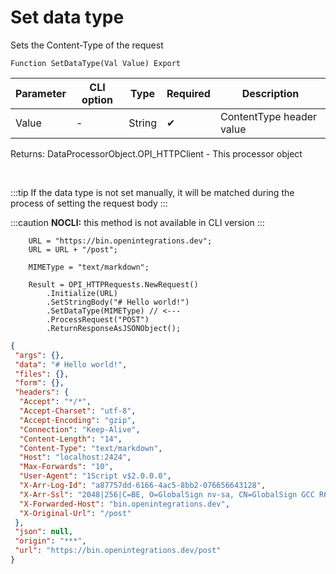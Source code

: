 ﻿---
sidebar_position: 5
description: Set data type  and other functions to work with HTTP-client in the Open Integration Package, a free open-source integration library for 1C:Enterprise 8, OneScript and CLI
keywords: [1C, 1С, 1С:Enterprise, 1С:Enterprise 8.3, API, Integration, Services, Exchange, OneScript, CLI, HTTP-client]
---


# Set data type 
 Sets the Content-Type of the request



`Function SetDataType(Val Value) Export`

  | Parameter | CLI option | Type | Required | Description |
  |-|-|-|-|-|
  | Value | - | String | &#x2714; | ContentType header value |

  
  Returns:  DataProcessorObject.OPI_HTTPClient - This processor object

<br/>

:::tip
If the data type is not set manually, it will be matched during the process of setting the request body
:::

:::caution
**NOCLI:** this method is not available in CLI version
:::
<br/>


```bsl title="1C:Enterprise/OneScript code example"
    URL = "https://bin.openintegrations.dev";
    URL = URL + "/post";

    MIMEType = "text/markdown";

    Result = OPI_HTTPRequests.NewRequest()
        .Initialize(URL)
        .SetStringBody("# Hello world!")
        .SetDataType(MIMEType) // <---
        .ProcessRequest("POST")
        .ReturnResponseAsJSONObject();
```
 



```json title="Result"
{
 "args": {},
 "data": "# Hello world!",
 "files": {},
 "form": {},
 "headers": {
  "Accept": "*/*",
  "Accept-Charset": "utf-8",
  "Accept-Encoding": "gzip",
  "Connection": "Keep-Alive",
  "Content-Length": "14",
  "Content-Type": "text/markdown",
  "Host": "localhost:2424",
  "Max-Forwards": "10",
  "User-Agent": "1Script v$2.0.0.0",
  "X-Arr-Log-Id": "a87757dd-6166-4ac5-8bb2-076656643128",
  "X-Arr-Ssl": "2048|256|C=BE, O=GlobalSign nv-sa, CN=GlobalSign GCC R6 AlphaSSL CA 2025|CN=*.openintegrations.dev",
  "X-Forwarded-Host": "bin.openintegrations.dev",
  "X-Original-Url": "/post"
 },
 "json": null,
 "origin": "***",
 "url": "https://bin.openintegrations.dev/post"
}
```
